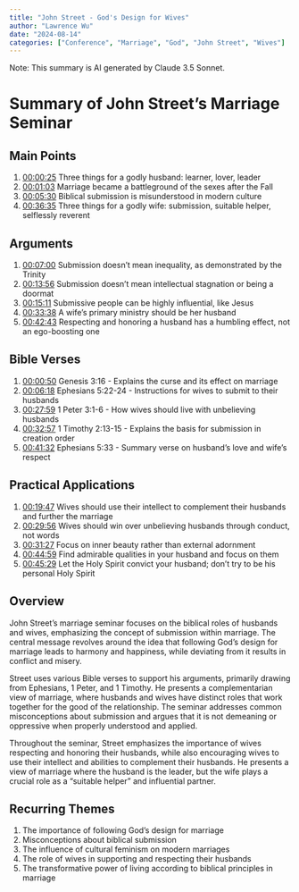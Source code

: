 ```yaml
---
title: "John Street - God's Design for Wives"
author: "Lawrence Wu"    
date: "2024-08-14"
categories: ["Conference", "Marriage", "God", "John Street", "Wives"]
---
```


Note: This summary is AI generated by Claude 3.5 Sonnet.

# Summary of John Street's Marriage Seminar

## Main Points

1. [00:00:25](https://www.youtube.com/watch?v=zMJ73hBGnIA&t=25s) Three things for a godly husband: learner, lover, leader
2. [00:01:03](https://www.youtube.com/watch?v=zMJ73hBGnIA&t=63s) Marriage became a battleground of the sexes after the Fall
3. [00:05:30](https://www.youtube.com/watch?v=zMJ73hBGnIA&t=330s) Biblical submission is misunderstood in modern culture
4. [00:36:35](https://www.youtube.com/watch?v=zMJ73hBGnIA&t=2195s) Three things for a godly wife: submission, suitable helper, selflessly reverent

## Arguments

1. [00:07:00](https://www.youtube.com/watch?v=zMJ73hBGnIA&t=420s) Submission doesn't mean inequality, as demonstrated by the Trinity
2. [00:13:56](https://www.youtube.com/watch?v=zMJ73hBGnIA&t=836s) Submission doesn't mean intellectual stagnation or being a doormat
3. [00:15:11](https://www.youtube.com/watch?v=zMJ73hBGnIA&t=911s) Submissive people can be highly influential, like Jesus
4. [00:33:38](https://www.youtube.com/watch?v=zMJ73hBGnIA&t=2018s) A wife's primary ministry should be her husband
5. [00:42:43](https://www.youtube.com/watch?v=zMJ73hBGnIA&t=2563s) Respecting and honoring a husband has a humbling effect, not an ego-boosting one

## Bible Verses

1. [00:00:50](https://www.youtube.com/watch?v=zMJ73hBGnIA&t=50s) Genesis 3:16 - Explains the curse and its effect on marriage
2. [00:06:18](https://www.youtube.com/watch?v=zMJ73hBGnIA&t=378s) Ephesians 5:22-24 - Instructions for wives to submit to their husbands
3. [00:27:59](https://www.youtube.com/watch?v=zMJ73hBGnIA&t=1679s) 1 Peter 3:1-6 - How wives should live with unbelieving husbands
4. [00:32:57](https://www.youtube.com/watch?v=zMJ73hBGnIA&t=1977s) 1 Timothy 2:13-15 - Explains the basis for submission in creation order
5. [00:41:32](https://www.youtube.com/watch?v=zMJ73hBGnIA&t=2492s) Ephesians 5:33 - Summary verse on husband's love and wife's respect

## Practical Applications

1. [00:19:47](https://www.youtube.com/watch?v=zMJ73hBGnIA&t=1187s) Wives should use their intellect to complement their husbands and further the marriage
2. [00:29:56](https://www.youtube.com/watch?v=zMJ73hBGnIA&t=1796s) Wives should win over unbelieving husbands through conduct, not words
3. [00:31:27](https://www.youtube.com/watch?v=zMJ73hBGnIA&t=1887s) Focus on inner beauty rather than external adornment
4. [00:44:59](https://www.youtube.com/watch?v=zMJ73hBGnIA&t=2699s) Find admirable qualities in your husband and focus on them
5. [00:45:29](https://www.youtube.com/watch?v=zMJ73hBGnIA&t=2729s) Let the Holy Spirit convict your husband; don't try to be his personal Holy Spirit

## Overview

John Street's marriage seminar focuses on the biblical roles of husbands and wives, emphasizing the concept of submission within marriage. The central message revolves around the idea that following God's design for marriage leads to harmony and happiness, while deviating from it results in conflict and misery.

Street uses various Bible verses to support his arguments, primarily drawing from Ephesians, 1 Peter, and 1 Timothy. He presents a complementarian view of marriage, where husbands and wives have distinct roles that work together for the good of the relationship. The seminar addresses common misconceptions about submission and argues that it is not demeaning or oppressive when properly understood and applied.

Throughout the seminar, Street emphasizes the importance of wives respecting and honoring their husbands, while also encouraging wives to use their intellect and abilities to complement their husbands. He presents a view of marriage where the husband is the leader, but the wife plays a crucial role as a "suitable helper" and influential partner.

## Recurring Themes

1. The importance of following God's design for marriage
2. Misconceptions about biblical submission
3. The influence of cultural feminism on modern marriages
4. The role of wives in supporting and respecting their husbands
5. The transformative power of living according to biblical principles in marriage
